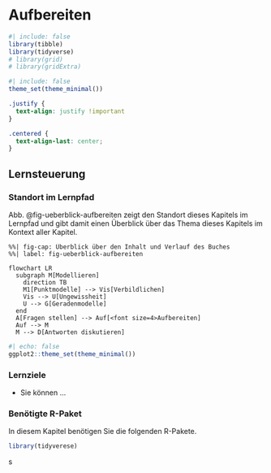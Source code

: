 # Aufbereiten





```r
#| include: false
library(tibble)
library(tidyverse)
# library(grid)
# library(gridExtra)
```

```r
#| include: false
theme_set(theme_minimal())
```



```css
.justify {
  text-align: justify !important
}

.centered {
  text-align-last: center;
}
```



## Lernsteuerung

### Standort im Lernpfad

Abb. @fig-ueberblick-aufbereiten zeigt den Standort dieses Kapitels im Lernpfad und gibt damit einen Überblick über das Thema dieses Kapitels im Kontext aller Kapitel.



```mermaid
%%| fig-cap: Überblick über den Inhalt und Verlauf des Buches
%%| label: fig-ueberblick-aufbereiten

flowchart LR
  subgraph M[Modellieren]
    direction TB
    M1[Punktmodelle] --> Vis[Verbildlichen]
    Vis --> U[Ungewissheit]
    U --> G[Geradenmodelle]
  end
  A[Fragen stellen] --> Auf[<font size=4>Aufbereiten]
  Auf --> M
  M --> D[Antworten diskutieren]
```


```r
#| echo: false
ggplot2::theme_set(theme_minimal())
```


### Lernziele


- Sie können ...



### Benötigte R-Paket

In diesem Kapitel benötigen Sie die folgenden R-Pakete.


```r
library(tidyverese)
```







s
